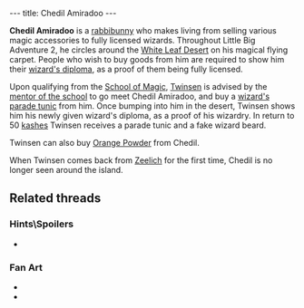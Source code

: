---
title: Chedil Amiradoo
---

{{twinsunica import}}{{Infobox Character
 |image=Chedil Amiradoo.png
 |race=Rabbibunny
 |gender=Male
 |size=average
 |age=Adult
 |magical=yes
 |lba1=
 |lba2=
 |alignment=sendell
 |occupation=
 |requires=
 |amount=
 |fam1=
 |fam2=
 |planet=
 |island=
 |building=
}}

'''Chedil Amiradoo''' is a [[rabbibunny]] who makes living from selling various magic accessories to fully licensed wizards. Throughout Little Big Adventure 2, he circles around the [[White Leaf Desert]] on his magical flying carpet. People who wish to buy goods from him are required to show him their [[wizard's diploma]], as a proof of them being fully licensed.

Upon qualifying from the [[School of Magic]], [[Twinsen]] is advised by the [[mentor of the school of magic|mentor of the school]] to go meet Chedil Amiradoo, and buy a [[wizard's parade tunic]] from him. Once bumping into him in the desert, Twinsen shows him his newly given wizard's diploma, as a proof of his wizardry. In return to 50 [[kashes]] Twinsen receives a parade tunic and a fake wizard beard.

Twinsen can also buy [[Orange Powder]] from Chedil.

When Twinsen comes back from [[Zeelich]] for the first time, Chedil is no longer seen around the island.

== Related threads ==
=== Hints\Spoilers ===
* {{thread|id=3842|title=The funniest hints ever, & more! (Could anybody tell some more)}}

=== Fan Art ===
* {{post|id=74935|title=Metal Gear Twinsen}}
* {{post|id=112171|title=Lba3}}

<!-- remove these category links when they're all automated by categorizers...
[[Category:Rabbibunnies]]
[[Category:Male characters]]
[[Category:Average characters]]
[[Category:Adult characters]]
[[Category:Desert Island inhabitants]] -->